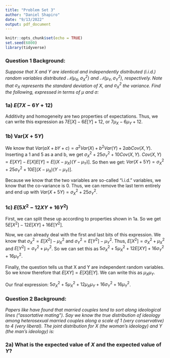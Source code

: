```yaml
---
title: "Problem Set 3"
author: "Daniel Shapiro"
date: "9/13/2022"
output: pdf_document
---
```


```r
knitr::opts_chunk$set(echo = TRUE)
set.seed(6800)
library(tidyverse)
```

### Question 1 Background:

*Suppose that $X$ and $Y$ are identical and independently distributed (i.i.d.) random variables distributed $\mathcal{N}(\mu_X, \sigma_X^2)$ and $\mathcal{N}(\mu_Y, \sigma_Y^2)$, respectively. Note that $\sigma_X$ represents the standard deviation of $X$, and $\sigma_X^2$ the variance. Find the following, expressed in terms of $\mu$ and $\sigma$:*

### 1a) $E(7X - 6Y + 12)$

Additivity and homogeneity are two properties of expectations. Thus, we can write this expression as $7E[X]-6E[Y]+12$, or $7\mu_X-6\mu_Y+12$.

### 1b) Var$(X + 5Y)$

We know that $Var(aX + bY + c) = a^2Var(X) + b^2Var(Y) + 2abCov(X,Y)$. Inserting a 1 and 5 as a and b, we get $\sigma_X^2 + 25\sigma_Y^2 + 10Cov(X,Y)$. $Cov(X,Y) = E[XY] - E[X]E[Y] = E[(X-\mu_X)(Y-\mu_Y)]$. So then we get:
$Var(X + 5Y) = \sigma_X^2 + 25\sigma_Y^2 + 10E[(X-\mu_X)(Y-\mu_Y)]$.

Because we know that the two variables are so-called "i.i.d." variables, we know that the co-variance is 0. Thus, we can remove the last term entirely and end up with $Var(X + 5Y) = \sigma_X^2 + 25\sigma_Y^2$. 

### 1c) $E(5X^2 - 12XY + 16Y^2)$

First, we can split these up according to properties shown in 1a. So we get $5E[X^2]-12E[XY]+16E[Y^2]$. 

Now, we can already deal with the first and last bits of this expression. We know that $\sigma_X^2 = E[X^2] - \mu_X^2$ and $\sigma_Y^2 = E[Y^2] - \mu_Y^2$. Thus, $E[X^2] = \sigma_X^2 + \mu_X^2$ and $E[Y^2] = \sigma_Y^2 + \mu_Y^2$. So we can set this as $5\sigma_X^2 + 5\mu_X^2 + 12E[XY] + 16\sigma_Y^2 + 16\mu_Y^2$.

Finally, the question tells us that X and Y are independent random variables. So we know therefore that $E[XY] = E[X]E[Y]$. We can write this as $\mu_X\mu_Y$.

Our final expression: $5\sigma_X^2 + 5\mu_X^2 + 12\mu_X\mu_Y + 16\sigma_Y^2 + 16\mu_Y^2$.

### Question 2 Background:

*Papers like \href{https://scholar.harvard.edu/files/dtingley/files/ajpsscents.pdf}{\color{red}{this one}} have found that married couples tend to sort along ideological lines ("assortative mating"). Say we know the true distribution of ideology among heterosexual married couples along a scale of 1 (very conservative) to 4 (very liberal). The joint distribution for $X$ (the woman's ideology) and $Y$ (the man's ideology) is:*
  
\begin{tabular}{c|cccc}
&\multicolumn{4}{c}{X}\\
Y & 1 & 2 & 3 & 4 \\
\hline 
1 & .12 & .05 & .01 & .01 \\
2 & .08 & .17 & .05 & .02 \\
3 & .02 & .01 & .23 & .05 \\
4 & .02 & .02 & .04 & .10 \\
\end{tabular}

### 2a) What is the expected value of $X$ and the expected value of $Y$?
